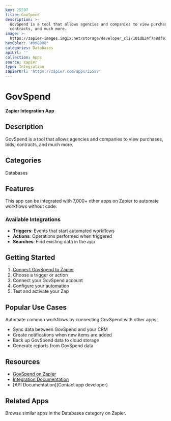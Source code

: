 ```yaml
---
key: 25597
title: GovSpend
description: >-
  GovSpend is a tool that allows agencies and companies to view purchases, bids,
  contracts, and much more.
image: >-
  https://zapier-images.imgix.net/storage/developer_cli/101db24f7a8df91e810c9427c89d7984.png?auto=format%2Ccompress&ixlib=python-3.0.0&q=50
hexColor: '#000000'
categories: Databases
apiUrl: ''
collection: Apps
source: zapier
type: Integration
zapierUrl: 'https://zapier.com/apps/25597'
---
```

# GovSpend

**Zapier Integration App**

## Description

GovSpend is a tool that allows agencies and companies to view purchases, bids, contracts, and much more.

## Categories

Databases

## Features

This app can be integrated with 7,000+ other apps on Zapier to automate workflows without code.

### Available Integrations

- **Triggers**: Events that start automated workflows
- **Actions**: Operations performed when triggered
- **Searches**: Find existing data in the app

## Getting Started

1. [Connect GovSpend to Zapier](https://zapier.com/apps/25597)
2. Choose a trigger or action
3. Connect your GovSpend account
4. Configure your automation
5. Test and activate your Zap

## Popular Use Cases

Automate common workflows by connecting GovSpend with other apps:

- Sync data between GovSpend and your CRM
- Create notifications when new items are added
- Back up GovSpend data to cloud storage
- Generate reports from GovSpend data

## Resources

- [GovSpend on Zapier](https://zapier.com/apps/25597)
- [Integration Documentation](https://zapier.com/apps/25597/integrations)
- [API Documentation](Contact app developer)

## Related Apps

Browse similar apps in the Databases category on Zapier.
